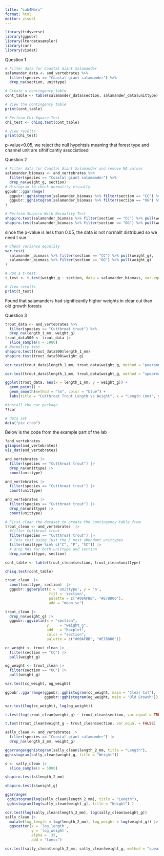 ```yaml
---
title: "Lab4Marx"
format: html
editor: visual
---
```


```r
library(tidyverse)
library(ggpubr)
library(lterdatasampler)
library(car)
library(visdat)
```

Question 1

```r
# Filter data for Coastal Giant Salamander
salamander_data <- and_vertebrates %>%
  filter(species == "Coastal giant salamander") %>%
  drop_na(section, unittype) 

# Create a contingency table
cont_table <- table(salamander_data$section, salamander_data$unittype)

# View the contingency table
print(cont_table)

# Perform Chi-Square Test
chi_test <- chisq.test(cont_table)

# View results
print(chi_test)


```

p-value\<0.05, we reject the null hypohtsis meaning that forest type and channel unit are sifnificantly associatioed

Question 2

```r
# Filter data for Coastal Giant Salamander and remove NA values
salamander_biomass <- and_vertebrates %>%
  filter(species == "Coastal giant salamander") %>%
  drop_na(weight_g, section)
# Histogram to check normality visually
ggpubr::ggarrange(
  ggpubr::gghistogram(salamander_biomass %>% filter(section == "CC") %>% pull(weight_g), main = "Clear Cut"),
  ggpubr::gghistogram(salamander_biomass %>% filter(section == "OG") %>% pull(weight_g), main = "Old Growth")
)


```

```r
# Perform Shapiro-Wilk Normality Test
shapiro.test(salamander_biomass %>% filter(section == "CC") %>% pull(weight_g))
shapiro.test(salamander_biomass %>% filter(section == "OG") %>% pull(weight_g))
```

since the p-value is less than 0.05, the data is not normallt distribued so we need t sue

```r
# Check variance equality
var.test(
  salamander_biomass %>% filter(section == "CC") %>% pull(weight_g),
  salamander_biomass %>% filter(section == "OG") %>% pull(weight_g)
)

```

```r
# Run a t-test
t_test <- t.test(weight_g ~ section, data = salamander_biomass, var.equal = FALSE)

# View results
print(t_test)


```

Found that salamanders had significantly higher weights in clear cut than old growth forests

Question 3

```r
trout_data <- and_vertebrates %>%
  filter(species == "Cutthroat trout") %>%
  drop_na(length_1_mm, weight_g)
trout_data500 <- trout_data |> 
  slice_sample(n = 5000) 
# Normality test
shapiro.test(trout_data500$length_1_mm)
shapiro.test(trout_data500$weight_g)


```

```r
cor.test(trout_data$length_1_mm, trout_data$weight_g, method = "pearson")

```

```r
cor.test(trout_data$length_1_mm, trout_data$weight_g, method = "spearman")

```

```r
ggplot(trout_data, aes(x = length_1_mm, y = weight_g)) +
  geom_point() +
  geom_smooth(method = "lm", color = "blue") +
  labs(title = "Cutthroat Trout Length vs Weight", x = "Length (mm)", y = "Weight (g)")

```

```r
#install the car package
??car

# data set
data("pie_crab")
```

Below is the code from the example part of the lab

```r
?and_vertebrates
glimpse(and_vertebrates)
vis_dat(and_vertebrates)


```

```r
and_vertebrates |> 
  filter(species == "Cutthroat trout") |> 
  drop_na(unittype) |> 
  count(unittype)
```

```r
and_vertebrates |> 
  filter(species == "Cutthroat trout") |> 
  count(unittype)

and_vertebrates |> 
  filter(species == "Cutthroat trout") |> 
  drop_na(unittype) |> 
  count(unittype)
```

```r
# First clean the dataset to create the contingency table from
trout_clean <- and_vertebrates  |>  
  #filter Cutthroat trout
  filter(species == "Cutthroat trout") |> 
  # lets test using just the 3 most abundant unittypes
  filter(unittype %in% c("C", "P", "SC")) |> 
  # drop NAs for both unittype and section
  drop_na(unittype, section)

cont_table <- table(trout_clean$section, trout_clean$unittype)

chisq.test(cont_table)
```

```r
trout_clean  |>  
  count(unittype, section)  |>  
  ggpubr::ggbarplot(x = 'unittype', y = 'n', 
                    fill = 'section', 
                    palette = c("#00AFBB", "#E7B800"),
                    add = "mean_se") 
```

```r
trout_clean |> 
  drop_na(weight_g) |> 
  ggpubr::ggviolin(x = "section", 
                   y     = "weight_g", 
                   add   = "boxplot",
                   color = "section",
                   palette = c("#00AFBB", "#E7B800")) 
```

```r
cc_weight <- trout_clean |> 
  filter(section == "CC") |> 
  pull(weight_g)

og_weight <- trout_clean |> 
  filter(section == "OG") |> 
  pull(weight_g)

var.test(cc_weight, og_weight)
```

```r
ggpubr::ggarrange(ggpubr::gghistogram(cc_weight, main = "Clear Cut"), 
                  ggpubr::gghistogram(og_weight, main = "Old Growth"))
```

```r
var.test(log(cc_weight), log(og_weight))
```

```r
t.test(log(trout_clean$weight_g) ~ trout_clean$section, var.equal = TRUE)
```

```r
t.test(trout_clean$weight_g ~ trout_clean$section, var.equal = FALSE)
```

```r
sally_clean <- and_vertebrates |> 
  filter(species == "Coastal giant salamander") |> 
  drop_na(length_2_mm, weight_g)

ggarrange(gghistogram(sally_clean$length_2_mm, title = "Length"),
gghistogram(sally_clean$weight_g, title = "Weight"))

s <- sally_clean |> 
  slice_sample(n = 5000) 

shapiro.test(s$length_2_mm)

shapiro.test(s$weight_g)

ggarrange(
 gghistogram(log(sally_clean$length_2_mm), title = "Length"), 
 gghistogram(log(sally_clean$weight_g), title = "Weight") )
```

```r
cor.test(log(sally_clean$length_2_mm), log(sally_clean$weight_g))
sally_clean |> 
  mutate(log_length = log(length_2_mm), log_weight = log(weight_g)) |> 
  ggscatter(x = 'log_length', 
            y = 'log_weight', 
            alpha = .35,
            add = "loess")
```

```r
cor.test(sally_clean$length_2_mm, sally_clean$weight_g, method = "spearman")
```
